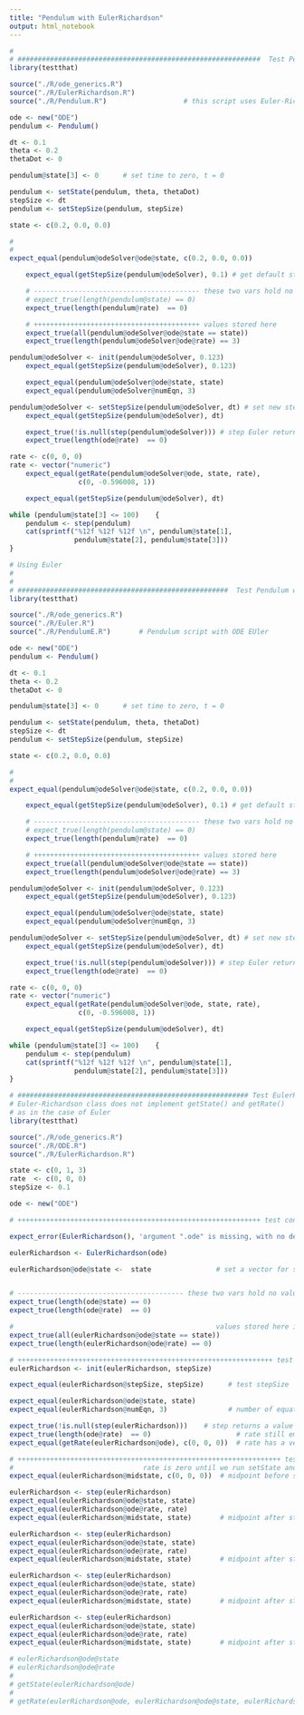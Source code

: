 ```yaml
---
title: "Pendulum with EulerRichardson"
output: html_notebook
---
```


```r
#
# ############################################################  Test Pendulum
library(testthat)

source("./R/ode_generics.R")
source("./R/EulerRichardson.R")
source("./R/Pendulum.R")                   # this script uses Euler-Richardson

ode <- new("ODE")
pendulum <- Pendulum()

dt <- 0.1
theta <- 0.2
thetaDot <- 0

pendulum@state[3] <- 0      # set time to zero, t = 0

pendulum <- setState(pendulum, theta, thetaDot)
stepSize <- dt
pendulum <- setStepSize(pendulum, stepSize)

state <- c(0.2, 0.0, 0.0)

# 
# 
expect_equal(pendulum@odeSolver@ode@state, c(0.2, 0.0, 0.0))

    expect_equal(getStepSize(pendulum@odeSolver), 0.1) # get default step size

    # ----------------------------------------- these two vars hold no values
    # expect_true(length(pendulum@state) == 0)
    expect_true(length(pendulum@rate)  == 0)

    # +++++++++++++++++++++++++++++++++++++++++ values stored here
    expect_true(all(pendulum@odeSolver@ode@state == state))
    expect_true(length(pendulum@odeSolver@ode@rate) == 3)

pendulum@odeSolver <- init(pendulum@odeSolver, 0.123)
    expect_equal(getStepSize(pendulum@odeSolver), 0.123)

    expect_equal(pendulum@odeSolver@ode@state, state)
    expect_equal(pendulum@odeSolver@numEqn, 3)

pendulum@odeSolver <- setStepSize(pendulum@odeSolver, dt) # set new step size
    expect_equal(getStepSize(pendulum@odeSolver), dt)

    expect_true(!is.null(step(pendulum@odeSolver))) # step Euler returns a value
    expect_true(length(ode@rate)  == 0)

rate <- c(0, 0, 0)
rate <- vector("numeric")
    expect_equal(getRate(pendulum@odeSolver@ode, state, rate),
                 c(0, -0.596008, 1))

    expect_equal(getStepSize(pendulum@odeSolver), dt)

while (pendulum@state[3] <= 100)    {
    pendulum <- step(pendulum)
    cat(sprintf("%12f %12f %12f \n", pendulum@state[1], 
                pendulum@state[2], pendulum@state[3]))
}
```

```r
# Using Euler
# 
#
# ####################################################  Test Pendulum with Euler
library(testthat)

source("./R/ode_generics.R")
source("./R/Euler.R")
source("./R/PendulumE.R")       # Pendulum script with ODE EUler

ode <- new("ODE")
pendulum <- Pendulum()

dt <- 0.1
theta <- 0.2
thetaDot <- 0

pendulum@state[3] <- 0      # set time to zero, t = 0

pendulum <- setState(pendulum, theta, thetaDot)
stepSize <- dt
pendulum <- setStepSize(pendulum, stepSize)

state <- c(0.2, 0.0, 0.0)

# 
# 
expect_equal(pendulum@odeSolver@ode@state, c(0.2, 0.0, 0.0))

    expect_equal(getStepSize(pendulum@odeSolver), 0.1) # get default step size

    # ----------------------------------------- these two vars hold no values
    # expect_true(length(pendulum@state) == 0)
    expect_true(length(pendulum@rate)  == 0)

    # +++++++++++++++++++++++++++++++++++++++++ values stored here
    expect_true(all(pendulum@odeSolver@ode@state == state))
    expect_true(length(pendulum@odeSolver@ode@rate) == 3)

pendulum@odeSolver <- init(pendulum@odeSolver, 0.123)
    expect_equal(getStepSize(pendulum@odeSolver), 0.123)

    expect_equal(pendulum@odeSolver@ode@state, state)
    expect_equal(pendulum@odeSolver@numEqn, 3)

pendulum@odeSolver <- setStepSize(pendulum@odeSolver, dt) # set new step size
    expect_equal(getStepSize(pendulum@odeSolver), dt)

    expect_true(!is.null(step(pendulum@odeSolver))) # step Euler returns a value
    expect_true(length(ode@rate)  == 0)

rate <- c(0, 0, 0)
rate <- vector("numeric")
    expect_equal(getRate(pendulum@odeSolver@ode, state, rate),
                 c(0, -0.596008, 1))

    expect_equal(getStepSize(pendulum@odeSolver), dt)

while (pendulum@state[3] <= 100)    {
    pendulum <- step(pendulum)
    cat(sprintf("%12f %12f %12f \n", pendulum@state[1], 
                pendulum@state[2], pendulum@state[3]))
}
```


```r
# ######################################################### Test EulerRichardson
# Euler-Richardson class does not implement getState() and getRate() 
# as in the case of Euler
library(testthat)

source("./R/ode_generics.R")
source("./R/ODE.R")
source("./R/EulerRichardson.R")

state <- c(0, 1, 3)
rate  <- c(0, 0, 0)
stepSize <- 0.1

ode <- new("ODE")

# ++++++++++++++++++++++++++++++++++++++++++++++++++++++++++++ test constructor

expect_error(EulerRichardson(), 'argument ".ode" is missing, with no default')

eulerRichardson <- EulerRichardson(ode)

eulerRichardson@ode@state <-  state                # set a vector for state


# ----------------------------------------- these two vars hold no values
expect_true(length(ode@state) == 0)
expect_true(length(ode@rate)  == 0)

#                                                  values stored here in ode
expect_true(all(eulerRichardson@ode@state == state))
expect_true(length(eulerRichardson@ode@rate) == 0)

# +++++++++++++++++++++++++++++++++++++++++++++++++++++++++++++++ test init()
eulerRichardson <- init(eulerRichardson, stepSize)

expect_equal(eulerRichardson@stepSize, stepSize)      # test stepSize

expect_equal(eulerRichardson@ode@state, state)
expect_equal(eulerRichardson@numEqn, 3)               # number of equations

expect_true(!is.null(step(eulerRichardson)))    # step returns a value not NULL
expect_true(length(ode@rate)  == 0)                     # rate still empty
expect_equal(getRate(eulerRichardson@ode), c(0, 0, 0))  # rate has a vector

# +++++++++++++++++++++++++++++++++++++++++++++++++++++++++++++++++ test step()
#                                rate is zero until we run setState and getRate
expect_equal(eulerRichardson@midstate, c(0, 0, 0))  # midpoint before step

eulerRichardson <- step(eulerRichardson) 
expect_equal(eulerRichardson@ode@state, state)
expect_equal(eulerRichardson@ode@rate, rate)
expect_equal(eulerRichardson@midstate, state)       # midpoint after step

eulerRichardson <- step(eulerRichardson)
expect_equal(eulerRichardson@ode@state, state)
expect_equal(eulerRichardson@ode@rate, rate)
expect_equal(eulerRichardson@midstate, state)       # midpoint after step

eulerRichardson <- step(eulerRichardson)
expect_equal(eulerRichardson@ode@state, state)
expect_equal(eulerRichardson@ode@rate, rate)
expect_equal(eulerRichardson@midstate, state)       # midpoint after step

eulerRichardson <- step(eulerRichardson) 
expect_equal(eulerRichardson@ode@state, state)
expect_equal(eulerRichardson@ode@rate, rate)
expect_equal(eulerRichardson@midstate, state)       # midpoint after step

# eulerRichardson@ode@state
# eulerRichardson@ode@rate
# 
# getState(eulerRichardson@ode)
# 
# getRate(eulerRichardson@ode, eulerRichardson@ode@state, eulerRichardson@ode@rate)

```

